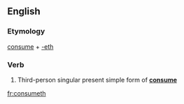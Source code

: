 ==English==

===Etymology===
[[consume]] + [[-eth]]

===Verb===
{{en-verb form}}

# {{archaic}} Third-person singular present simple form of '''[[consume]]'''

[[fr:consumeth]]